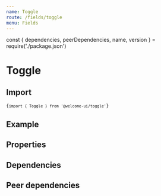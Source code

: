 ```yaml
---
name: Toggle
route: /fields/toggle
menu: Fields
---
```


const { dependencies, peerDependencies, name, version } = require('./package.json')

# Toggle

<TagVersion version={version} name={name} />

## Import

<Code>{`import { Toggle } from '@welcome-ui/toggle'`}</Code>

## Example

<Playground>
  <Form initialValues={{ swatch: true }}>
    <ConnectedField name="switch" component={Toggle} label="Switch example" mb="xl" />
    <ConnectedField
      name="swatch"
      component={Toggle}
      label="Disabled swatch example"
      disabled
      mb="xl"
    />
  </Form>
</Playground>

## Properties

<Props of={Checkbox} />

## Dependencies

<Dependencies dependencies={dependencies} />

## Peer dependencies

<Dependencies dependencies={peerDependencies} />
